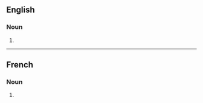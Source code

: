 ==English==

===Noun===
{{head|en|noun plural form}}

# {{plural of|chalumeau|lang=en}}

----

==French==

===Noun===
{{head|fr|noun plural form|g=m}}

# {{plural of|chalumeau|lang=fr}}